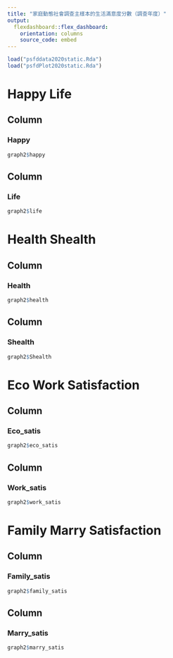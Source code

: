 ```yaml
---
title: "家庭動態社會調查主樣本的生活滿意度分數（調查年度）"
output: 
  flexdashboard::flex_dashboard:
    orientation: columns
    source_code: embed
---
```


```r
load("psfddata2020static.Rda")
load("psfdPlot2020static.Rda")
```

  Happy Life
=======================================

Column 
-------------------------------------

### Happy 
    
```r
graph2$happy
```

Column
-------------------------------------

### Life

```r
graph2$life
```

  Health Shealth
=======================================

Column
---------------------------------------

### Health

```r
graph2$health
```

Column
---------------------------------------

### Shealth

```r
graph2$Shealth
```

  Eco Work Satisfaction
=======================================

Column
----------------------------------------

### Eco_satis

```r
graph2$eco_satis
```

Column
----------------------------------------

### Work_satis

```r
graph2$work_satis
```

  Family Marry Satisfaction
========================================

Column
----------------------------------------

### Family_satis

```r
graph2$family_satis
```

Column
----------------------------------------

### Marry_satis

```r
graph2$marry_satis
```



